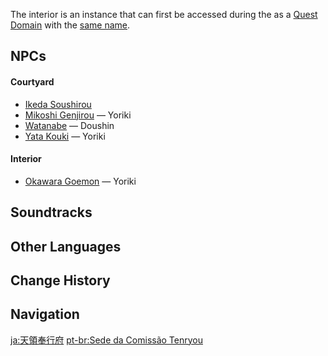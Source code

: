 {{About|the location|the quest domain|Tenryou Commission Headquarters (Domain)}}
{{Location Infobox
|image        = <gallery>
Tenryou Commission Headquarters.png|Exterior
Tenryou Commission Headquarters Interior.png|Interior
</gallery>
|type         = Point of Interest
|type2        = Instance
|region       = Inazuma
|area         = Narukami Island
|subarea      = Inazuma City
|poi          = Tenshukaku
}}
{{Location Intro|description=<p>{{If Self|Tenryou Commission Headquarters|It|The Tenryou Commission Headquarters}} is the headquarters of the [[Tenryou Commission]], the executive arm of the [[Shogunate]].</p>}}

The interior is an instance that can first be accessed during the {{Quest|Blind Loyalty, Reckless Courage}} as a [[Quest Domain]] with the [[Tenryou Commission Headquarters (Domain)|same name]].

==NPCs==
====Courtyard====
* [[Ikeda Soushirou]]
* [[Mikoshi Genjirou]] &mdash; Yoriki
* [[Watanabe]] &mdash; Doushin
* [[Yata Kouki]] &mdash; Yoriki

====Interior====
* [[Okawara Goemon]] &mdash; Yoriki

==Soundtracks==
{{Soundtracks by Category Table|type=location}}

==Other Languages==
{{Other Languages
|en      = Tenryou Commission Headquarters
|zhs     = 天领奉行府
|zhs_rm  = Tiānlǐng-fèngxíng-fǔ
|zht     = 天領奉行府
|zht_rm  = Tiānlǐng-fèngxíng-fǔ
|zh_tl   = Tenryou Commission Office
|ja      = 天領奉行府
|ja_rm   = Tenryou-bugyou-fu{{Assumed}}
|ja_tl   = Tenryou Commission Office
|ko      = 텐료 {{tt|봉행부|奉行府}}
|ko_rm   = Tenryo Bonghaeng-bu
|ko_tl   = Tenryou Commission Office
|es      = Sede de la Comisión Tenryou
|es_tl   = Headquarters of the Tenryou Commission
|fr      = Quartier général de la Commission administrative
|fr_tl   = Headquarters of the Administrative Commission
|ru      = Штаб-квартира Комиссии Тэнрё
|ru_tl   = Headquarters of the Tenryou Commission
|th      = ศูนย์บัญชาการสำนัก Tenryou
|th_rm   = Sun banchakan samnak Tenryou
|th_tl   = Tenryou Commission Command Center
|vi      = {{tt|Phủ|府}} {{tt|Hiệp Hội|協會}} Tenryou
|vi_tl   = Tenryou Commission Office
|de      = Hauptquartier der Tenryou-Verwaltung
|de_tl   = Headquarters of the Tenryou Administration
|id      = Markas Tenryou Commission
|id_tl   = Tenryou Commission Headquarters
|pt      = Sede da Comissão Tenryou
|pt_tl   = Headquarters of the Tenryou Commission
|tr      = Tenryou Heyeti Karargahı
|tr_tl   = Tenryou Commission Headquarters
|it      = Quartier generale della Commissione Tenryou
|it_tl   = 
}}

==Change History==
{{Change History|2.1}}

==Navigation==
{{PoI Navbox|Inazuma}}

[[ja:天領奉行府]]
[[pt-br:Sede da Comissão Tenryou]]